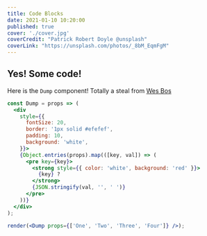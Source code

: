 ```yaml
---
title: Code Blocks
date: 2021-01-10 10:20:00
published: true
cover: './cover.jpg'
coverCredit: "Patrick Robert Doyle @unsplash"
coverLink: "https://unsplash.com/photos/_8bM_EqmFgM"
---
```


## Yes! Some code!

Here is the `Dump` component! Totally a steal from [Wes Bos](https://wesbos.com/)

```jsx 
const Dump = props => (
  <div
    style={{
      fontSize: 20,
      border: '1px solid #efefef',
      padding: 10,
      background: 'white',
    }}>
    {Object.entries(props).map(([key, val]) => (
      <pre key={key}>
        <strong style={{ color: 'white', background: 'red' }}>
          {key} ?
        </strong>
        {JSON.stringify(val, '', ' ')}
      </pre>
    ))}
  </div>
);

render(<Dump props={['One', 'Two', 'Three', 'Four']} />);
```